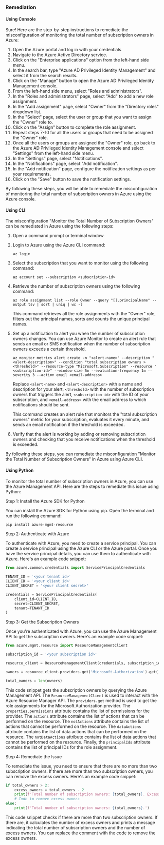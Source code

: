 ### Remediation

#### Using Console

Sure! Here are the step-by-step instructions to remediate the misconfiguration of monitoring the total number of subscription owners in Azure:

1. Open the Azure portal and log in with your credentials.
2. Navigate to the Azure Active Directory service.
3. Click on the "Enterprise applications" option from the left-hand side menu.
4. In the search bar, type "Azure AD Privileged Identity Management" and select it from the search results.
5. Click on the "Manage" button to open the Azure AD Privileged Identity Management console.
6. From the left-hand side menu, select "Roles and administrators".
7. In the "Roles and administrators" page, select "Add" to add a new role assignment.
8. In the "Add assignment" page, select "Owner" from the "Directory roles" dropdown list.
9. In the "Select" page, select the user or group that you want to assign the "Owner" role to.
10. Click on the "Assign" button to complete the role assignment.
11. Repeat steps 7-10 for all the users or groups that need to be assigned the "Owner" role.
12. Once all the users or groups are assigned the "Owner" role, go back to the Azure AD Privileged Identity Management console and select "Settings" from the left-hand side menu.
13. In the "Settings" page, select "Notifications".
14. In the "Notifications" page, select "Add notification".
15. In the "Add notification" page, configure the notification settings as per your requirements.
16. Click on the "Save" button to save the notification settings.

By following these steps, you will be able to remediate the misconfiguration of monitoring the total number of subscription owners in Azure using the Azure console.

#### Using CLI

The misconfiguration "Monitor the Total Number of Subscription Owners" can be remediated in Azure using the following steps:

1. Open a command prompt or terminal window.

2. Login to Azure using the Azure CLI command: 

   ```
   az login
   ```

3. Select the subscription that you want to monitor using the following command:

   ```
   az account set --subscription <subscription-id>
   ```

4. Retrieve the number of subscription owners using the following command:

   ```
   az role assignment list --role Owner --query "[].principalName" --output tsv | sort | uniq | wc -l
   ```

   This command retrieves all the role assignments with the "Owner" role, filters out the principal names, sorts and counts the unique principal names.

5. Set up a notification to alert you when the number of subscription owners changes. You can use Azure Monitor to create an alert rule that sends an email or SMS notification when the number of subscription owners exceeds a certain threshold.

   ```
   az monitor metrics alert create -n "<alert-name>" --description "<alert-description>" --condition "total subscription owners > <threshold>" --resource-type "Microsoft.Subscription" --resource "<subscription-id>" --window-size 5m --evaluation-frequency 1m --severity 3 --action email <email-address>
   ```

   Replace `<alert-name>` and `<alert-description>` with a name and description for your alert, `<threshold>` with the number of subscription owners that triggers the alert, `<subscription-id>` with the ID of your subscription, and `<email-address>` with the email address to which notifications should be sent.

   This command creates an alert rule that monitors the "total subscription owners" metric for your subscription, evaluates it every minute, and sends an email notification if the threshold is exceeded.

6. Verify that the alert is working by adding or removing subscription owners and checking that you receive notifications when the threshold is exceeded.

By following these steps, you can remediate the misconfiguration "Monitor the Total Number of Subscription Owners" in Azure using Azure CLI.

#### Using Python

To monitor the total number of subscription owners in Azure, you can use the Azure Management API. Here are the steps to remediate this issue using Python:

Step 1: Install the Azure SDK for Python

You can install the Azure SDK for Python using pip. Open the terminal and run the following command:

```python
pip install azure-mgmt-resource
```

Step 2: Authenticate with Azure

To authenticate with Azure, you need to create a service principal. You can create a service principal using the Azure CLI or the Azure portal. Once you have the service principal details, you can use them to authenticate with Azure. Here's an example code snippet:

```python
from azure.common.credentials import ServicePrincipalCredentials

TENANT_ID = '<your tenant id>'
CLIENT_ID = '<your client id>'
CLIENT_SECRET = '<your client secret>'

credentials = ServicePrincipalCredentials(
    client_id=CLIENT_ID,
    secret=CLIENT_SECRET,
    tenant=TENANT_ID
)
```

Step 3: Get the Subscription Owners

Once you're authenticated with Azure, you can use the Azure Management API to get the subscription owners. Here's an example code snippet:

```python
from azure.mgmt.resource import ResourceManagementClient

subscription_id = '<your subscription id>'

resource_client = ResourceManagementClient(credentials, subscription_id)

owners = resource_client.providers.get('Microsoft.Authorization').get('resourceGroups', 'providers/Microsoft.Authorization/roleAssignments').properties.permissions[0].actions[0].notActions[0].dataActions[0].notDataActions[0].principalIds

total_owners = len(owners)
```

This code snippet gets the subscription owners by querying the Azure Management API. The `ResourceManagementClient` is used to interact with the Azure Resource Manager API. The `providers.get` method is used to get the role assignments for the Microsoft.Authorization provider. The `properties.permissions` attribute contains the list of permissions for the provider. The `actions` attribute contains the list of actions that can be performed on the resource. The `notActions` attribute contains the list of actions that cannot be performed on the resource. The `dataActions` attribute contains the list of data actions that can be performed on the resource. The `notDataActions` attribute contains the list of data actions that cannot be performed on the resource. Finally, the `principalIds` attribute contains the list of principal IDs for the role assignment.

Step 4: Remediate the Issue

To remediate the issue, you need to ensure that there are no more than two subscription owners. If there are more than two subscription owners, you can remove the excess owners. Here's an example code snippet:

```python
if total_owners > 2:
    excess_owners = total_owners - 2
    print(f'Total number of subscription owners: {total_owners}. Excess owners: {excess_owners}.')
    # Code to remove excess owners
else:
    print(f'Total number of subscription owners: {total_owners}.')
```

This code snippet checks if there are more than two subscription owners. If there are, it calculates the number of excess owners and prints a message indicating the total number of subscription owners and the number of excess owners. You can replace the comment with the code to remove the excess owners.


